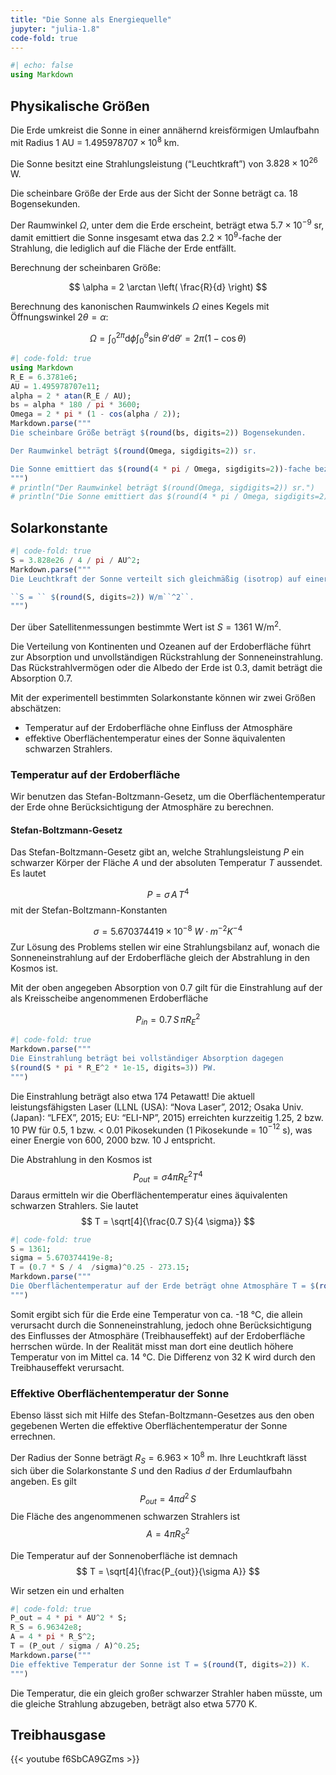 ```yaml
---
title: "Die Sonne als Energiequelle"
jupyter: "julia-1.8"
code-fold: true
---
```


```julia
#| echo: false
using Markdown
```

## Physikalische Größen

Die Erde umkreist die Sonne in einer annähernd kreisförmigen Umlaufbahn mit Radius 1 AU = $1.495978707 \times 10^{8}$ km.

Die Sonne besitzt eine Strahlungsleistung ("Leuchtkraft") von $3.828 \times 10^{26}$ W.

Die scheinbare Größe der Erde aus der Sicht der Sonne beträgt ca. 18 Bogensekunden.

Der Raumwinkel $\Omega$, unter dem die Erde erscheint, beträgt etwa $5.7\times 10^{-9}$ sr, damit emittiert die Sonne insgesamt etwa das $2.2\times 10^9$-fache der Strahlung, die lediglich auf die Fläche der Erde entfällt.

Berechnung der scheinbaren Größe:

$$
\alpha = 2 \arctan \left( \frac{R}{d} \right)
$$

Berechnung des kanonischen Raumwinkels $\Omega$ eines Kegels mit Öffnungswinkel $2\theta = \alpha$:

$$
\Omega = \int_0^{2 \pi} \mathrm d\phi \int_0^\theta \sin\theta' \mathrm d\theta' =  2 \pi \left( 1 - \cos\theta \right)
$$

```julia
#| code-fold: true
using Markdown
R_E = 6.3781e6;
AU = 1.495978707e11;
alpha = 2 * atan(R_E / AU);
bs = alpha * 180 / pi * 3600;
Omega = 2 * pi * (1 - cos(alpha / 2));
Markdown.parse("""
Die scheinbare Größe beträgt $(round(bs, digits=2)) Bogensekunden.

Der Raumwinkel beträgt $(round(Omega, sigdigits=2)) sr.

Die Sonne emittiert das $(round(4 * pi / Omega, sigdigits=2))-fache bezogen auf die Erdscheibe.
""")
# println("Der Raumwinkel beträgt $(round(Omega, sigdigits=2)) sr.")
# println("Die Sonne emittiert das $(round(4 * pi / Omega, sigdigits=2))-fache bezogen auf die Erdscheibe.")
```

## Solarkonstante

```julia
#| code-fold: true
S = 3.828e26 / 4 / pi / AU^2;
Markdown.parse("""
Die Leuchtkraft der Sonne verteilt sich gleichmäßig (isotrop) auf einer Kugeloberfläche. In der Entfernung von 1 AU ergibt sich daraus die Solarkonstante rechnerisch zu

``S = `` $(round(S, digits=2)) W/m``^2``.
""")
```

Der über Satellitenmessungen bestimmte Wert ist $S=1361$ W/m$^{2}$.

Die Verteilung von Kontinenten und Ozeanen auf der Erdoberfläche führt zur Absorption und unvollständigen Rückstrahlung der Sonneneinstrahlung. Das Rückstrahlvermögen oder die Albedo der Erde ist 0.3, damit beträgt die Absorption 0.7.

Mit der experimentell bestimmten Solarkonstante können wir zwei Größen abschätzen:

-   Temperatur auf der Erdoberfläche ohne Einfluss der Atmosphäre
-   effektive Oberflächentemperatur eines der Sonne äquivalenten schwarzen Strahlers.

### Temperatur auf der Erdoberfläche

Wir benutzen das Stefan-Boltzmann-Gesetz, um die Oberflächentemperatur der Erde ohne Berücksichtigung der Atmosphäre zu berechnen.

#### Stefan-Boltzmann-Gesetz

Das Stefan-Boltzmann-Gesetz gibt an, welche Strahlungsleistung $P$ ein schwarzer Körper der Fläche $A$ und der absoluten Temperatur $T$ aussendet. Es lautet

$$
P = \sigma\, A \, T^4
$$ mit der Stefan-Boltzmann-Konstanten

$$
\sigma = 5.670374419 \times 10^{-8}~W\cdot m^{-2} K^{-4}
$$ Zur Lösung des Problems stellen wir eine Strahlungsbilanz auf, wonach die Sonneneinstrahlung auf der Erdoberfläche gleich der Abstrahlung in den Kosmos ist.

Mit der oben angegeben Absorption von 0.7 gilt für die Einstrahlung auf der als Kreisscheibe angenommenen Erdoberfläche

$$
P_{in} = 0.7 \, S \, \pi R_E^2
$$

```julia
#| code-fold: true
Markdown.parse("""
Die Einstrahlung beträgt bei vollständiger Absorption dagegen
$(round(S * pi * R_E^2 * 1e-15, digits=3)) PW.
""")
```

Die Einstrahlung beträgt also etwa 174 Petawatt! Die aktuell leistungsfähigsten Laser (LLNL (USA): "Nova Laser", 2012; Osaka Univ. (Japan): "LFEX", 2015; EU: "ELI-NP", 2015) erreichten kurzzeitig 1.25, 2 bzw. 10 PW für 0.5, 1 bzw. \< 0.01 Pikosekunden (1 Pikosekunde = 10$^{-12}$ s), was einer Energie von 600, 2000 bzw. 10 J entspricht.

Die Abstrahlung in den Kosmos ist $$
P_{out} = \sigma 4 \pi R_E^2 T^4
$$ Daraus ermitteln wir die Oberflächentemperatur eines äquivalenten schwarzen Strahlers. Sie lautet $$
T = \sqrt[4]{\frac{0.7 S}{4 \sigma}}
$$

```julia
#| code-fold: true
S = 1361;
sigma = 5.670374419e-8;
T = (0.7 * S / 4  /sigma)^0.25 - 273.15;
Markdown.parse("""
Die Oberflächentemperatur auf der Erde beträgt ohne Atmosphäre T = $(round(T, digits=1)) °C.
""")
```

Somit ergibt sich für die Erde eine Temperatur von ca. -18 °C, die allein verursacht durch die Sonneneinstrahlung, jedoch ohne Berücksichtigung des Einflusses der Atmosphäre (Treibhauseffekt) auf der Erdoberfläche herrschen würde. In der Realität misst man dort eine deutlich höhere Temperatur von im Mittel ca. 14 °C. Die Differenz von 32 K wird durch den Treibhauseffekt verursacht.

### Effektive Oberflächentemperatur der Sonne

Ebenso lässt sich mit Hilfe des Stefan-Boltzmann-Gesetzes aus den oben gegebenen Werten die effektive Oberflächentemperatur der Sonne errechnen.

Der Radius der Sonne beträgt $R_S = 6.963 \times 10^8$ m. Ihre Leuchtkraft lässt sich über die Solarkonstante $S$ und den Radius $d$ der Erdumlaufbahn angeben. Es gilt $$
P_{out} = 4 \pi d^2 \, S
$$ Die Fläche des angenommenen schwarzen Strahlers ist $$
A = 4 \pi R_S^2
$$

Die Temperatur auf der Sonnenoberfläche ist demnach $$
T = \sqrt[4]{\frac{P_{out}}{\sigma A}}
$$

Wir setzen ein und erhalten

```julia
#| code-fold: true
P_out = 4 * pi * AU^2 * S;
R_S = 6.96342e8;
A = 4 * pi * R_S^2;
T = (P_out / sigma / A)^0.25;
Markdown.parse("""
Die effektive Temperatur der Sonne ist T = $(round(T, digits=2)) K.
""")
```

Die Temperatur, die ein gleich großer schwarzer Strahler haben müsste, um die gleiche Strahlung abzugeben, beträgt also etwa 5770 K.

## Treibhausgase

{{< youtube f6SbCA9GZms >}}
